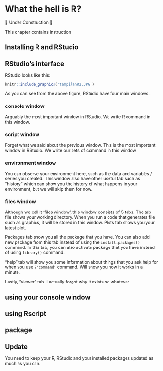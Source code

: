 # What the hell is R?

🚧 Under Construction 🚧

This chapter contains instruction 

## Installing R and RStudio



## RStudio's interface
RStudio looks like this:
```r
knitr::include_graphics('tampilanR2.JPG')
```
As you can see from the above figure, RStudio have four main windows.

### console window
Arguably the most important window in RStudio. We write R command in this window.

### script window
Forget what we said about the previous window. This is the most important window in RStudio. We write our sets of command in this window

### environment window
You can observe your environment here, such as the data and variables / series you created. This window also have other useful tab such as "history" which can show you the history of what happens in your environment, but we will skip them for now.

### files window
Although we call it 'files window', this window consists of 5 tabs. The tab file shows your working directory. When you run a code that generates file such as graphics, it will be stored in this window. Plots tab shows you your latest plot.

Packages tab show you all the package that you have. You can also add new package from this tab instead of using the `install.packages()` command. In this tab, you can also activate package that you have instead of using `library()` command.

"help" tab will show you some information about things that you ask help for when you use `?'command'` command. Will show you how it works in a minute.

Lastly, "viewer" tab. I actually forgot why it exists so whatever.

## using your console window

## using Rscript

## package

## Update
You need to keep your R, RStudio and your installed packages updated as much as you can. 
